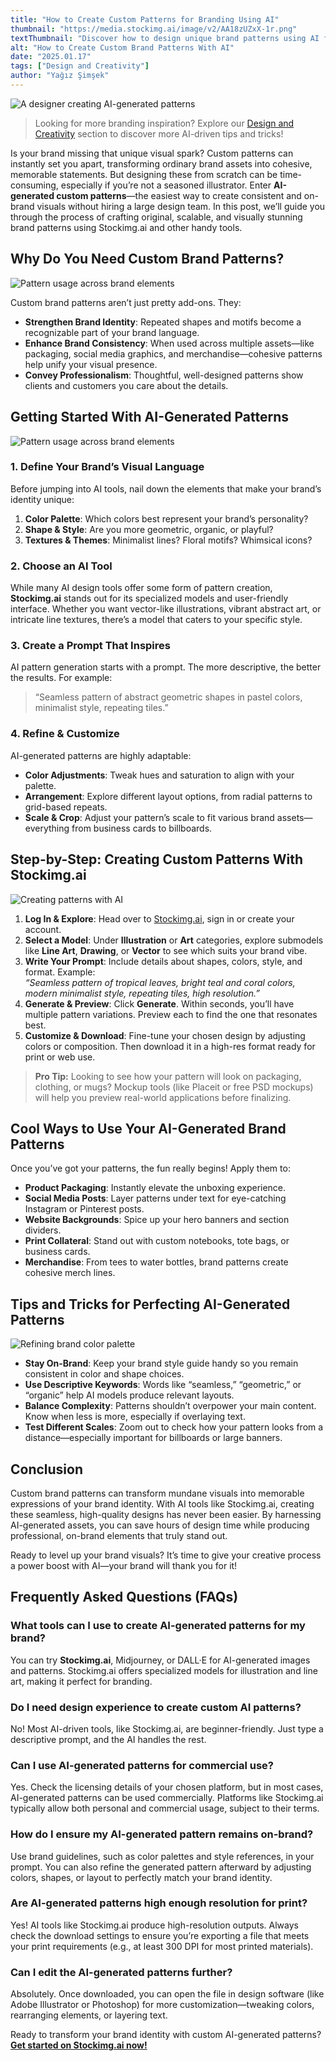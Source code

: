 ```yaml
---
title: "How to Create Custom Patterns for Branding Using AI"
thumbnail: "https://media.stockimg.ai/image/v2/AA18zUZxX-1r.png"
textThumbnail: "Discover how to design unique brand patterns using AI for consistent visuals. Elevate your branding with seamless, on-brand designs easily powered by Stockimg.ai."
alt: "How to Create Custom Brand Patterns With AI"
date: "2025.01.17"
tags: ["Design and Creativity"]
author: "Yağız Şimşek"
---
```


![A designer creating AI-generated patterns](https://media.stockimg.ai/image/v2/AA18zUZxX-1r.png)

> Looking for more branding inspiration? Explore our [Design and Creativity](https://stockimg.ai/blog/design-and-creativity/) section to discover more AI-driven tips and tricks!

Is your brand missing that unique visual spark? Custom patterns can instantly set you apart, transforming ordinary brand assets into cohesive, memorable statements. But designing these from scratch can be time-consuming, especially if you’re not a seasoned illustrator. Enter **AI-generated custom patterns**—the easiest way to create consistent and on-brand visuals without hiring a large design team. In this post, we’ll guide you through the process of crafting original, scalable, and visually stunning brand patterns using Stockimg.ai and other handy tools.

## Why Do You Need Custom Brand Patterns?

![Pattern usage across brand elements](https://media.stockimg.ai/image/v2/fGxSSXrHhuoD.png)

Custom brand patterns aren’t just pretty add-ons. They:
- **Strengthen Brand Identity**: Repeated shapes and motifs become a recognizable part of your brand language.
- **Enhance Brand Consistency**: When used across multiple assets—like packaging, social media graphics, and merchandise—cohesive patterns help unify your visual presence.
- **Convey Professionalism**: Thoughtful, well-designed patterns show clients and customers you care about the details.

## Getting Started With AI-Generated Patterns

![Pattern usage across brand elements](https://media.stockimg.ai/image/v2/aOhDs8oiK7fm.png)

### 1. Define Your Brand’s Visual Language

Before jumping into AI tools, nail down the elements that make your brand’s identity unique:
1. **Color Palette**: Which colors best represent your brand’s personality?
2. **Shape & Style**: Are you more geometric, organic, or playful?
3. **Textures & Themes**: Minimalist lines? Floral motifs? Whimsical icons?

### 2. Choose an AI Tool

While many AI design tools offer some form of pattern creation, **Stockimg.ai** stands out for its specialized models and user-friendly interface. Whether you want vector-like illustrations, vibrant abstract art, or intricate line textures, there’s a model that caters to your specific style.

### 3. Create a Prompt That Inspires

AI pattern generation starts with a prompt. The more descriptive, the better the results. For example:
> “Seamless pattern of abstract geometric shapes in pastel colors, minimalist style, repeating tiles.”

### 4. Refine & Customize

AI-generated patterns are highly adaptable:
- **Color Adjustments**: Tweak hues and saturation to align with your palette.
- **Arrangement**: Explore different layout options, from radial patterns to grid-based repeats.
- **Scale & Crop**: Adjust your pattern’s scale to fit various brand assets—everything from business cards to billboards.

## Step-by-Step: Creating Custom Patterns With Stockimg.ai

![Creating patterns with AI](https://media.stockimg.ai/image/v2/Ox2jmLNmDu0U.png)

1. **Log In & Explore**: Head over to [Stockimg.ai](https://stockimg.ai), sign in or create your account.
2. **Select a Model**: Under **Illustration** or **Art** categories, explore submodels like **Line Art**, **Drawing**, or **Vector** to see which suits your brand vibe.
3. **Write Your Prompt**: Include details about shapes, colors, style, and format. Example:  
   *“Seamless pattern of tropical leaves, bright teal and coral colors, modern minimalist style, repeating tiles, high resolution.”*
4. **Generate & Preview**: Click **Generate**. Within seconds, you’ll have multiple pattern variations. Preview each to find the one that resonates best.
5. **Customize & Download**: Fine-tune your chosen design by adjusting colors or composition. Then download it in a high-res format ready for print or web use.

> **Pro Tip:** Looking to see how your pattern will look on packaging, clothing, or mugs? Mockup tools (like Placeit or free PSD mockups) will help you preview real-world applications before finalizing.

## Cool Ways to Use Your AI-Generated Brand Patterns

Once you’ve got your patterns, the fun really begins! Apply them to:
- **Product Packaging**: Instantly elevate the unboxing experience.
- **Social Media Posts**: Layer patterns under text for eye-catching Instagram or Pinterest posts.
- **Website Backgrounds**: Spice up your hero banners and section dividers.
- **Print Collateral**: Stand out with custom notebooks, tote bags, or business cards.
- **Merchandise**: From tees to water bottles, brand patterns create cohesive merch lines.

## Tips and Tricks for Perfecting AI-Generated Patterns

![Refining brand color palette](https://media.stockimg.ai/image/v2/jCcBYbnT9QAL.png)

- **Stay On-Brand**: Keep your brand style guide handy so you remain consistent in color and shape choices.
- **Use Descriptive Keywords**: Words like “seamless,” “geometric,” or “organic” help AI models produce relevant layouts.
- **Balance Complexity**: Patterns shouldn’t overpower your main content. Know when less is more, especially if overlaying text.
- **Test Different Scales**: Zoom out to check how your pattern looks from a distance—especially important for billboards or large banners.

## Conclusion

Custom brand patterns can transform mundane visuals into memorable expressions of your brand identity. With AI tools like Stockimg.ai, creating these seamless, high-quality designs has never been easier. By harnessing AI-generated assets, you can save hours of design time while producing professional, on-brand elements that truly stand out. 

Ready to level up your brand visuals? It’s time to give your creative process a power boost with AI—your brand will thank you for it!

## Frequently Asked Questions (FAQs)

### What tools can I use to create AI-generated patterns for my brand?
You can try **Stockimg.ai**, Midjourney, or DALL·E for AI-generated images and patterns. Stockimg.ai offers specialized models for illustration and line art, making it perfect for branding.

### Do I need design experience to create custom AI patterns?
No! Most AI-driven tools, like Stockimg.ai, are beginner-friendly. Just type a descriptive prompt, and the AI handles the rest.

### Can I use AI-generated patterns for commercial use?
Yes. Check the licensing details of your chosen platform, but in most cases, AI-generated patterns can be used commercially. Platforms like Stockimg.ai typically allow both personal and commercial usage, subject to their terms.

### How do I ensure my AI-generated pattern remains on-brand?
Use brand guidelines, such as color palettes and style references, in your prompt. You can also refine the generated pattern afterward by adjusting colors, shapes, or layout to perfectly match your brand identity.

### Are AI-generated patterns high enough resolution for print?
Yes! AI tools like Stockimg.ai produce high-resolution outputs. Always check the download settings to ensure you’re exporting a file that meets your print requirements (e.g., at least 300 DPI for most printed materials).

### Can I edit the AI-generated patterns further?
Absolutely. Once downloaded, you can open the file in design software (like Adobe Illustrator or Photoshop) for more customization—tweaking colors, rearranging elements, or layering text.

Ready to transform your brand identity with custom AI-generated patterns? **[Get started on Stockimg.ai now!](https://stockimg.ai/)**